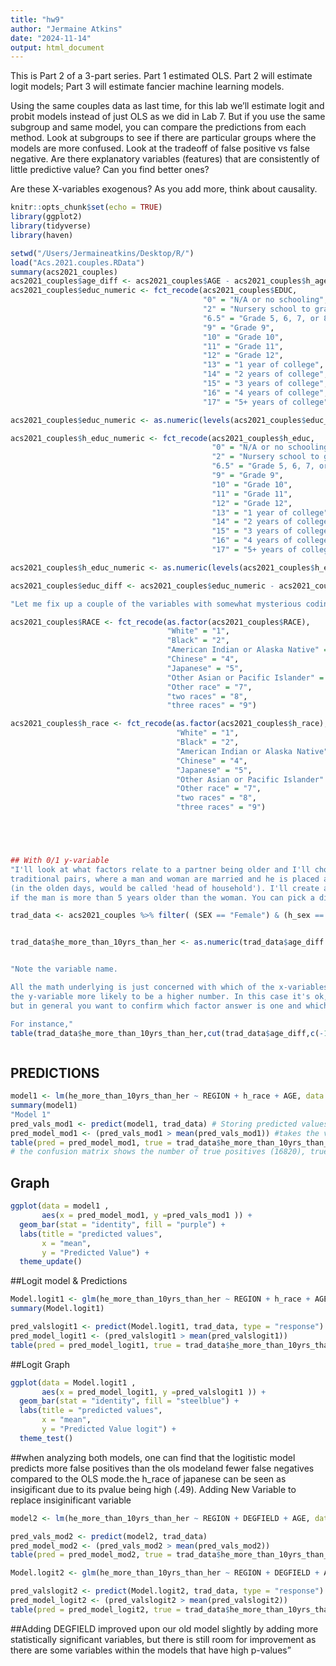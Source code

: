 ```yaml
---
title: "hw9"
author: "Jermaine Atkins"
date: "2024-11-14"
output: html_document
---
```

This is Part 2 of a 3-part series. Part 1 estimated OLS. Part 2 will
estimate logit models; Part 3 will estimate fancier machine learning
models.

Using the same couples data as last time, for this lab we’ll estimate
logit and probit models instead of just OLS as we did in Lab 7. But if
you use the same subgroup and same model, you can compare the
predictions from each method. Look at subgroups to see if there are
particular groups where the models are more confused. Look at the
tradeoff of false positive vs false negative. Are there explanatory
variables (features) that are consistently of little predictive value?
  Can you find better ones?
  
  Are these X-variables exogenous? As you add more, think about causality.
  
```r
knitr::opts_chunk$set(echo = TRUE)
library(ggplot2)
library(tidyverse)
library(haven)

setwd("/Users/Jermaineatkins/Desktop/R/") 
load("Acs.2021.couples.RData")
summary(acs2021_couples)
acs2021_couples$age_diff <- acs2021_couples$AGE - acs2021_couples$h_age
acs2021_couples$educ_numeric <- fct_recode(acs2021_couples$EDUC,
                                           "0" = "N/A or no schooling",
                                           "2" = "Nursery school to grade 4",
                                           "6.5" = "Grade 5, 6, 7, or 8",
                                           "9" = "Grade 9",
                                           "10" = "Grade 10",
                                           "11" = "Grade 11",
                                           "12" = "Grade 12",
                                           "13" = "1 year of college",
                                           "14" = "2 years of college",
                                           "15" = "3 years of college",
                                           "16" = "4 years of college",
                                           "17" = "5+ years of college")

acs2021_couples$educ_numeric <- as.numeric(levels(acs2021_couples$educ_numeric))[acs2021_couples$educ_numeric]

acs2021_couples$h_educ_numeric <- fct_recode(acs2021_couples$h_educ,
                                             "0" = "N/A or no schooling",
                                             "2" = "Nursery school to grade 4",
                                             "6.5" = "Grade 5, 6, 7, or 8",
                                             "9" = "Grade 9",
                                             "10" = "Grade 10",
                                             "11" = "Grade 11",
                                             "12" = "Grade 12",
                                             "13" = "1 year of college",
                                             "14" = "2 years of college",
                                             "15" = "3 years of college",
                                             "16" = "4 years of college",
                                             "17" = "5+ years of college")

acs2021_couples$h_educ_numeric <- as.numeric(levels(acs2021_couples$h_educ_numeric))[acs2021_couples$h_educ_numeric]

acs2021_couples$educ_diff <- acs2021_couples$educ_numeric - acs2021_couples$h_educ_numeric

"Let me fix up a couple of the variables with somewhat mysterious coding"

acs2021_couples$RACE <- fct_recode(as.factor(acs2021_couples$RACE),
                                   "White" = "1",
                                   "Black" = "2",
                                   "American Indian or Alaska Native" = "3",
                                   "Chinese" = "4",
                                   "Japanese" = "5",
                                   "Other Asian or Pacific Islander" = "6",
                                   "Other race" = "7",
                                   "two races" = "8",
                                   "three races" = "9")

acs2021_couples$h_race <- fct_recode(as.factor(acs2021_couples$h_race),
                                     "White" = "1",
                                     "Black" = "2",
                                     "American Indian or Alaska Native" = "3",
                                     "Chinese" = "4",
                                     "Japanese" = "5",
                                     "Other Asian or Pacific Islander" = "6",
                                     "Other race" = "7",
                                     "two races" = "8",
                                     "three races" = "9")





## With 0/1 y-variable
"I'll look at what factors relate to a partner being older and I'll choose to consider 
traditional pairs, where a man and woman are married and he is placed as householder 
(in the olden days, would be called 'head of household'). I'll create a dummy variable for 
if the man is more than 5 years older than the woman. You can pick a different number than 5!" 

trad_data <- acs2021_couples %>% filter( (SEX == "Female") & (h_sex == "Male") )


trad_data$he_more_than_10yrs_than_her <- as.numeric(trad_data$age_diff < -10)


"Note the variable name.

All the math underlying is just concerned with which of the x-variables make 
the y-variable more likely to be a higher number. In this case it's ok, I've set it up for you,
but in general you want to confirm which factor answer is one and which is zero.

For instance,"
table(trad_data$he_more_than_10yrs_than_her,cut(trad_data$age_diff,c(-100,-10, -5, 0, 5, 10, 100)))



```

## PREDICTIONS

```r
model1 <- lm(he_more_than_10yrs_than_her ~ REGION + h_race + AGE, data = trad_data)
summary(model1)
"Model 1"
pred_vals_mod1 <- predict(model1, trad_data) # Storing predicted values 
pred_model_mod1 <- (pred_vals_mod1 > mean(pred_vals_mod1)) #takes the value of TRUE if the predicted value from model is greater than the mean of the predicted values and FALSE otherwise 
table(pred = pred_model_mod1, true = trad_data$he_more_than_10yrs_than_her) #create a confusion matrix 
# the confusion matrix shows the number of true positives (16820), true negatives (201451), false positives (9525), and false negatives (184479)

```

## Graph

```r
ggplot(data = model1 ,
       aes(x = pred_model_mod1, y =pred_vals_mod1 )) +
  geom_bar(stat = "identity", fill = "purple") +
  labs(title = "predicted values",
       x = "mean",
       y = "Predicted Value") + 
  theme_update()
```

##Logit model & Predictions
```r
Model.logit1 <- glm(he_more_than_10yrs_than_her ~ REGION + h_race + AGE, data = trad_data, family = binomial)
summary(Model.logit1)

pred_valslogit1 <- predict(Model.logit1, trad_data, type = "response")
pred_model_logit1 <- (pred_valslogit1 > mean(pred_valslogit1))
table(pred = pred_model_logit1, true = trad_data$he_more_than_10yrs_than_her)
```
##Logit Graph
```r
ggplot(data = Model.logit1 ,
       aes(x = pred_model_logit1, y =pred_valslogit1 )) +
  geom_bar(stat = "identity", fill = "steelblue") +
  labs(title = "predicted values",
       x = "mean",
       y = "Predicted Value logit") + 
  theme_test()
```
##when analyzing both models, one can find that the logitistic model predicts more false positives than the ols modeland fewer false negatives compared to the OLS mode.the h_race of japanese can be seen as insigificant due to its pvalue being high (.49).
Adding New Variable to replace insiginificant variable 
```r
model2 <- lm(he_more_than_10yrs_than_her ~ REGION + DEGFIELD + AGE, data = trad_data)

pred_vals_mod2 <- predict(model2, trad_data) 
pred_model_mod2 <- (pred_vals_mod2 > mean(pred_vals_mod2)) 
table(pred = pred_model_mod2, true = trad_data$he_more_than_10yrs_than_her) 

Model.logit2 <- glm(he_more_than_10yrs_than_her ~ REGION + DEGFIELD + AGE, data = trad_data, family = binomial)

pred_valslogit2 <- predict(Model.logit2, trad_data, type = "response")
pred_model_logit2 <- (pred_valslogit2 > mean(pred_valslogit2))
table(pred = pred_model_logit2, true = trad_data$he_more_than_10yrs_than_her)
```
##Adding DEGFIELD improved upon our old model slightly by adding more statistically significant variables, but there is still room for improvement as there are some variables within the models that have high p-values"


